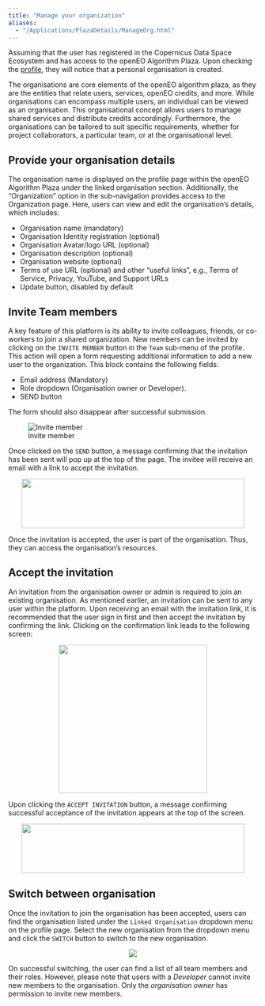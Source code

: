 ```yaml
---
title: "Manage your organization"
aliases: 
  - "/Applications/PlazaDetails/ManageOrg.html"
---
```


Assuming that the user has registered in the Copernicus Data Space Ecosystem and has access to the openEO Algorithm Plaza. Upon checking the [profile](https://marketplace-portal.dataspace.copernicus.eu/profile){target='_blank'}, they will notice that a personal organisation is created.

The organisations are core elements of the openEO algorithm plaza, as they are the entities that relate users, services, openEO credits, and more. While organisations can encompass multiple users, an individual can be viewed as an organisation. This organisational concept allows users to manage shared services and distribute credits accordingly. Furthermore, the organisations can be tailored to suit specific requirements, whether for project collaborators, a particular team, or at the organisational level.

## Provide your organisation details

The organisation name is displayed on the profile page within the openEO Algorithm Plaza under the linked organisation section. Additionally, the "Organization" option in the sub-navigation provides access to the Organization page. Here, users can view and edit the organisation's details, which includes:

* Organisation name (mandatory)
* Organisation Identity registration (optional)
* Organisation Avatar/logo URL (optional)
* Organisation description (optional)
* Organisation website (optional)
* Terms of use URL (optional) and other "useful links", e.g., Terms of Service, Privacy, YouTube, and Support URLs
* Update button, disabled by default

## Invite Team members

A key feature of this platform is its ability to invite colleagues, friends, or co-workers to join a shared organization. New members can be invited by clicking on the `INVITE MEMBER` button in the `Team` sub-menu of the profile. This action will open a form requesting additional information to add a new user to the organization. This block contains the following fields:

* Email address (Mandatory)
* Role dropdown (Organisation owner or Developer).
* SEND button

The form should also disappear after successful submission.

![Invite member](../_images/PlazaInviteTeam.png)

Once clicked on the `SEND` button,  a message confirming that the invitation has been sent will pop up at the top of the page. The invitee will receive an email with a link to accept the invitation.

<div style="width: 100%; text-align: center">
<img src="../_images/PlazaInvited.png"
width="450" height="100"/>
</div>

Once the invitation is accepted, the user is part of the organisation. Thus, they can access the organisation's resources.

## Accept the invitation

An invitation from the organisation owner or admin is required to join an existing organisation. As mentioned earlier, an invitation can be sent to any user within the platform. Upon receiving an email with the invitation link, it is recommended that the user sign in first and then accept the invitation by confirming the link. Clicking on the confirmation link leads to the following screen:

<div style="width: 100%; text-align: center">
<img src="../_images/PlazaAcceptInvitation.PNG" width="300" height="300"  />
</div>


Upon clicking the ```ACCEPT INVITATION``` button, a message confirming successful acceptance of the invitation appears at the top of the screen.

<div style="width: 100%; text-align: center">
<img src="../_images/PlazaAccepted.PNG"
width="450" height="100"  />
</div>


## Switch between organisation

Once the invitation to join the organisation has been accepted, users can find the organisation listed under the ```Linked Organisation``` dropdown menu on the profile page. Select the new organisation from the dropdown menu and click the ```SWITCH``` button to switch to the new organisation.

<div style="width: 100%; text-align: center">
<img src="../_images/PlazaSwitchOrg.PNG" />
</div>


On successful switching, the user can find a list of all team members and their roles. However, please note that users with a *Developer* cannot invite new members to the organisation. Only the *organisation owner* has permission to invite new members.


</div>